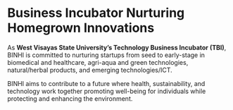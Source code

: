 # Business Incubator Nurturing <br /> Homegrown Innovations

As **West Visayas State University’s Technology Business Incubator (TBI)**, BINHI is committed to nurturing startups from seed to early-stage in biomedical and healthcare, agri-aqua and green technologies, natural/herbal products, and emerging technologies/ICT.  

BINHI aims to contribute to a future where health, sustainability, and technology work together promoting well-being for individuals while protecting and enhancing the environment.